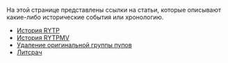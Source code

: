 На этой странице представлены ссылки на статьи, которые описывают какие-либо исторические события или хронологию.
*[[История RYTP]]
*[[История RYTPMV]]
*[[Удаление оригинальной группы пупов]]
*[[Литсрач]]
